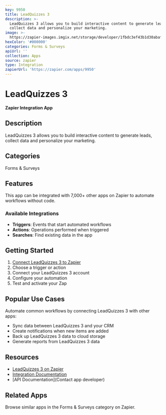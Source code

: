 ```yaml
---
key: 9950
title: LeadQuizzes 3
description: >-
  LeadQuizzes 3 allows you to build interactive content to generate leads,
  collect data and personalize your marketing.
image: >-
  https://zapier-images.imgix.net/storage/developer/1fbdc3ef43b1d30abafc0942fd6e79e4_4.png?auto=format%2Ccompress&ixlib=python-3.0.0&q=50
hexColor: '#000000'
categories: Forms & Surveys
apiUrl: ''
collection: Apps
source: zapier
type: Integration
zapierUrl: 'https://zapier.com/apps/9950'
---
```

# LeadQuizzes 3

**Zapier Integration App**

## Description

LeadQuizzes 3 allows you to build interactive content to generate leads, collect data and personalize your marketing.

## Categories

Forms & Surveys

## Features

This app can be integrated with 7,000+ other apps on Zapier to automate workflows without code.

### Available Integrations

- **Triggers**: Events that start automated workflows
- **Actions**: Operations performed when triggered
- **Searches**: Find existing data in the app

## Getting Started

1. [Connect LeadQuizzes 3 to Zapier](https://zapier.com/apps/9950)
2. Choose a trigger or action
3. Connect your LeadQuizzes 3 account
4. Configure your automation
5. Test and activate your Zap

## Popular Use Cases

Automate common workflows by connecting LeadQuizzes 3 with other apps:

- Sync data between LeadQuizzes 3 and your CRM
- Create notifications when new items are added
- Back up LeadQuizzes 3 data to cloud storage
- Generate reports from LeadQuizzes 3 data

## Resources

- [LeadQuizzes 3 on Zapier](https://zapier.com/apps/9950)
- [Integration Documentation](https://zapier.com/apps/9950/integrations)
- [API Documentation](Contact app developer)

## Related Apps

Browse similar apps in the Forms & Surveys category on Zapier.
